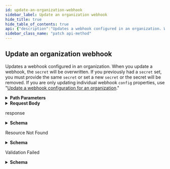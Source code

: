 ```yaml
---
id: update-an-organization-webhook
sidebar_label: Update an organization webhook
hide_title: true
hide_table_of_contents: true
api: {"description":"Updates a webhook configured in an organization. When you update a webhook, the `secret` will be overwritten. If you previously had a `secret` set, you must provide the same `secret` or set a new `secret` or the secret will be removed. If you are only updating individual webhook `config` properties, use \"[Update a webhook configuration for an organization](/rest/reference/orgs#update-a-webhook-configuration-for-an-organization).\"","externalDocs":{"description":"API method documentation","url":"https://docs.github.com/rest/reference/orgs#update-an-organization-webhook"},"operationId":"orgs/update-webhook","parameters":[{"in":"path","name":"org","required":true,"schema":{"type":"string"}},{"in":"path","name":"hook_id","required":true,"schema":{"type":"integer"}}],"requestBody":{"content":{"application/json":{"example":{"active":true,"events":["pull_request"]},"schema":{"properties":{"active":{"default":true,"description":"Determines if notifications are sent when the webhook is triggered. Set to `true` to send notifications.","type":"boolean"},"config":{"description":"Key/value pairs to provide settings for this webhook. [These are defined below](https://docs.github.com/rest/reference/orgs#update-hook-config-params).","properties":{"content_type":{"description":"The media type used to serialize the payloads. Supported values include `json` and `form`. The default is `form`.","example":"\"json\"","type":"string"},"insecure_ssl":{"description":"Determines whether the SSL certificate of the host for `url` will be verified when delivering payloads. Supported values include `0` (verification is performed) and `1` (verification is not performed). The default is `0`. **We strongly recommend not setting this to `1` as you are subject to man-in-the-middle and other attacks.**","example":"\"0\"","type":"string"},"secret":{"description":"If provided, the `secret` will be used as the `key` to generate the HMAC hex digest value for [delivery signature headers](https://docs.github.com/webhooks/event-payloads/#delivery-headers).","example":"\"********\"","type":"string"},"url":{"description":"The URL to which the payloads will be delivered.","example":"https://example.com/webhook","format":"uri","type":"string"}},"required":["url"],"type":"object"},"events":{"default":["push"],"description":"Determines what [events](https://docs.github.com/webhooks/event-payloads) the hook is triggered for.","items":{"type":"string"},"type":"array"},"name":{"example":"\"web\"","type":"string"}},"type":"object"}}}},"responses":{"200":{"content":{"application/json":{"examples":{"default":{"value":{"active":true,"config":{"content_type":"json","url":"http://example.com"},"created_at":"2011-09-06T17:26:27.000Z","events":["pull_request"],"id":1,"name":"web","ping_url":"https://api.github.com/orgs/octocat/hooks/1/pings","type":"Organization","updated_at":"2011-09-06T20:39:23.000Z","url":"https://api.github.com/orgs/octocat/hooks/1"}}},"schema":{"description":"Org Hook","properties":{"active":{"example":true,"type":"boolean"},"config":{"properties":{"content_type":{"example":"\"form\"","type":"string"},"insecure_ssl":{"example":"\"0\"","type":"string"},"secret":{"example":"\"********\"","type":"string"},"url":{"example":"\"http://example.com/2\"","type":"string"}},"type":"object"},"created_at":{"example":"2011-09-06T17:26:27.000Z","format":"date-time","type":"string"},"events":{"example":["push","pull_request"],"items":{"type":"string"},"type":"array"},"id":{"example":1,"type":"integer"},"name":{"example":"web","type":"string"},"ping_url":{"example":"https://api.github.com/orgs/octocat/hooks/1/pings","format":"uri","type":"string"},"type":{"type":"string"},"updated_at":{"example":"2011-09-06T20:39:23.000Z","format":"date-time","type":"string"},"url":{"example":"https://api.github.com/orgs/octocat/hooks/1","format":"uri","type":"string"}},"required":["id","url","type","name","active","events","config","ping_url","created_at","updated_at"],"title":"Org Hook","type":"object"}}},"description":"response"},"404":{"content":{"application/json":{"schema":{"description":"Basic Error","properties":{"documentation_url":{"type":"string"},"message":{"type":"string"}},"title":"Basic Error","type":"object"}}},"description":"Resource Not Found"},"422":{"content":{"application/json":{"schema":{"description":"Validation Error","properties":{"documentation_url":{"type":"string"},"errors":{"items":{"properties":{"code":{"type":"string"},"field":{"type":"string"},"index":{"type":"integer"},"message":{"type":"string"},"resource":{"type":"string"},"value":{"oneOf":[{"nullable":true,"type":"string"},{"nullable":true,"type":"integer"},{"items":{"type":"string"},"nullable":true,"type":"array"}]}},"required":["code"],"type":"object"},"type":"array"},"message":{"type":"string"}},"required":["message","documentation_url"],"title":"Validation Error","type":"object"}}},"description":"Validation Failed"}},"tags":["orgs"],"x-github":{"category":"orgs","enabledForGitHubApps":true,"githubCloudOnly":false,"previews":[],"subcategory":"webhooks"},"method":"patch","path":"/orgs/{org}/hooks/{hook_id}","servers":[{"url":"https://api.github.com"}],"jsonRequestBodyExample":{"active":true,"config":{"content_type":"\"json\"","insecure_ssl":"\"0\"","secret":"\"********\"","url":"https://example.com/webhook"},"events":["string"],"name":"\"web\""},"info":{"contact":{"name":"Support","url":"https://support.github.com/contact"},"description":"GitHub's v3 REST API.","license":{"name":"MIT","url":"https://spdx.org/licenses/MIT"},"termsOfService":"https://docs.github.com/articles/github-terms-of-service","title":"GitHub v3 REST API","version":"1.1.4","x-apisguru-categories":["collaboration","developer_tools"],"x-logo":{"url":"https://twitter.com/github/profile_image?size=original"},"x-origin":[{"format":"openapi","url":"https://raw.githubusercontent.com/github/rest-api-description/main/descriptions/api.github.com/api.github.com.json","version":"3.0"}],"x-providerName":"github.com"},"postman":{"name":"Update an organization webhook","description":{"content":"Updates a webhook configured in an organization. When you update a webhook, the `secret` will be overwritten. If you previously had a `secret` set, you must provide the same `secret` or set a new `secret` or the secret will be removed. If you are only updating individual webhook `config` properties, use \"[Update a webhook configuration for an organization](/rest/reference/orgs#update-a-webhook-configuration-for-an-organization).\"","type":"text/plain"},"url":{"path":["orgs",":org","hooks",":hook_id"],"host":["{{baseUrl}}"],"query":[],"variable":[{"disabled":false,"description":{"content":"(Required) ","type":"text/plain"},"type":"any","value":"","key":"org"},{"disabled":false,"description":{"content":"(Required) ","type":"text/plain"},"type":"any","value":"","key":"hook_id"}]},"header":[{"key":"Content-Type","value":"application/json"},{"key":"Accept","value":"application/json"}],"method":"PATCH","body":{"mode":"raw","raw":"\"\"","options":{"raw":{"language":"json"}}}}}
sidebar_class_name: "patch api-method"
---
```



## Update an organization webhook



Updates a webhook configured in an organization. When you update a webhook, the `secret` will be overwritten. If you previously had a `secret` set, you must provide the same `secret` or set a new `secret` or the secret will be removed. If you are only updating individual webhook `config` properties, use &quot;[Update a webhook configuration for an organization](/rest/reference/orgs#update-a-webhook-configuration-for-an-organization).&quot;

<details style={{"marginBottom":"1rem"}}><summary style={{}}><strong>Path Parameters</strong></summary><div><ul><ParamsItem className={"paramsItem"} param={{"in":"path","name":"org","required":true,"schema":{"type":"string"}}}></ParamsItem><ParamsItem className={"paramsItem"} param={{"in":"path","name":"hook_id","required":true,"schema":{"type":"integer"}}}></ParamsItem></ul></div></details><details style={{}}><summary style={{"textAlign":"left"}}><strong>Request Body</strong></summary><div style={{"textAlign":"left","marginLeft":"1rem"}}></div><ul style={{"marginLeft":"1rem"}}><SchemaItem collapsible={false} name={"active"} required={false} schemaDescription={"Determines if notifications are sent when the webhook is triggered. Set to `true` to send notifications."} schemaName={"boolean"} qualifierMessage={undefined}></SchemaItem><SchemaItem collapsible={true} className={"schemaItem"}><details style={{}}><summary style={{}}><strong>config</strong><span style={{"opacity":"0.6"}}> object</span></summary><div style={{"marginLeft":"1rem"}}><div style={{"marginTop":".5rem","marginBottom":".5rem"}}>

Key/value pairs to provide settings for this webhook. [These are defined below](https://docs.github.com/rest/reference/orgs#update-hook-config-params).

</div><ul><SchemaItem collapsible={false} name={"content_type"} required={false} schemaDescription={"The media type used to serialize the payloads. Supported values include `json` and `form`. The default is `form`."} schemaName={"string"} qualifierMessage={undefined}></SchemaItem><SchemaItem collapsible={false} name={"insecure_ssl"} required={false} schemaDescription={"Determines whether the SSL certificate of the host for `url` will be verified when delivering payloads. Supported values include `0` (verification is performed) and `1` (verification is not performed). The default is `0`. **We strongly recommend not setting this to `1` as you are subject to man-in-the-middle and other attacks.**"} schemaName={"string"} qualifierMessage={undefined}></SchemaItem><SchemaItem collapsible={false} name={"secret"} required={false} schemaDescription={"If provided, the `secret` will be used as the `key` to generate the HMAC hex digest value for [delivery signature headers](https://docs.github.com/webhooks/event-payloads/#delivery-headers)."} schemaName={"string"} qualifierMessage={undefined}></SchemaItem><SchemaItem collapsible={false} name={"url"} required={true} schemaDescription={"The URL to which the payloads will be delivered."} schemaName={"uri"} qualifierMessage={undefined}></SchemaItem></ul></div></details></SchemaItem><SchemaItem collapsible={false} name={"events"} required={false} schemaDescription={"Determines what [events](https://docs.github.com/webhooks/event-payloads) the hook is triggered for."} schemaName={"string[]"} qualifierMessage={undefined}></SchemaItem><SchemaItem collapsible={false} name={"name"} required={false} schemaDescription={undefined} schemaName={"string"} qualifierMessage={undefined}></SchemaItem></ul></details><div><ApiTabs><TabItem label={"200"} value={"200"}><div>

response

</div><div><details style={{}}><summary style={{"textAlign":"left"}}><strong>Schema</strong></summary><div style={{"textAlign":"left","marginLeft":"1rem"}}></div><ul style={{"marginLeft":"1rem"}}><SchemaItem collapsible={false} name={"active"} required={true} schemaDescription={undefined} schemaName={"boolean"} qualifierMessage={undefined}></SchemaItem><SchemaItem collapsible={true} className={"schemaItem"}><details style={{}}><summary style={{}}><strong>config</strong><span style={{"opacity":"0.6"}}> object</span><strong style={{"fontSize":"var(--ifm-code-font-size)","color":"var(--openapi-required)"}}> required</strong></summary><div style={{"marginLeft":"1rem"}}><ul><SchemaItem collapsible={false} name={"content_type"} required={false} schemaDescription={undefined} schemaName={"string"} qualifierMessage={undefined}></SchemaItem><SchemaItem collapsible={false} name={"insecure_ssl"} required={false} schemaDescription={undefined} schemaName={"string"} qualifierMessage={undefined}></SchemaItem><SchemaItem collapsible={false} name={"secret"} required={false} schemaDescription={undefined} schemaName={"string"} qualifierMessage={undefined}></SchemaItem><SchemaItem collapsible={false} name={"url"} required={false} schemaDescription={undefined} schemaName={"string"} qualifierMessage={undefined}></SchemaItem></ul></div></details></SchemaItem><SchemaItem collapsible={false} name={"created_at"} required={true} schemaDescription={undefined} schemaName={"date-time"} qualifierMessage={undefined}></SchemaItem><SchemaItem collapsible={false} name={"events"} required={true} schemaDescription={undefined} schemaName={"string[]"} qualifierMessage={undefined}></SchemaItem><SchemaItem collapsible={false} name={"id"} required={true} schemaDescription={undefined} schemaName={"integer"} qualifierMessage={undefined}></SchemaItem><SchemaItem collapsible={false} name={"name"} required={true} schemaDescription={undefined} schemaName={"string"} qualifierMessage={undefined}></SchemaItem><SchemaItem collapsible={false} name={"ping_url"} required={true} schemaDescription={undefined} schemaName={"uri"} qualifierMessage={undefined}></SchemaItem><SchemaItem collapsible={false} name={"type"} required={true} schemaDescription={undefined} schemaName={"string"} qualifierMessage={undefined}></SchemaItem><SchemaItem collapsible={false} name={"updated_at"} required={true} schemaDescription={undefined} schemaName={"date-time"} qualifierMessage={undefined}></SchemaItem><SchemaItem collapsible={false} name={"url"} required={true} schemaDescription={undefined} schemaName={"uri"} qualifierMessage={undefined}></SchemaItem></ul></details></div></TabItem><TabItem label={"404"} value={"404"}><div>

Resource Not Found

</div><div><details style={{}}><summary style={{"textAlign":"left"}}><strong>Schema</strong></summary><div style={{"textAlign":"left","marginLeft":"1rem"}}></div><ul style={{"marginLeft":"1rem"}}><SchemaItem collapsible={false} name={"documentation_url"} required={false} schemaDescription={undefined} schemaName={"string"} qualifierMessage={undefined}></SchemaItem><SchemaItem collapsible={false} name={"message"} required={false} schemaDescription={undefined} schemaName={"string"} qualifierMessage={undefined}></SchemaItem></ul></details></div></TabItem><TabItem label={"422"} value={"422"}><div>

Validation Failed

</div><div><details style={{}}><summary style={{"textAlign":"left"}}><strong>Schema</strong></summary><div style={{"textAlign":"left","marginLeft":"1rem"}}></div><ul style={{"marginLeft":"1rem"}}><SchemaItem collapsible={false} name={"documentation_url"} required={true} schemaDescription={undefined} schemaName={"string"} qualifierMessage={undefined}></SchemaItem><SchemaItem collapsible={true} className={"schemaItem"}><details style={{}}><summary style={{}}><strong>errors</strong><span style={{"opacity":"0.6"}}> object[]</span></summary><div style={{"marginLeft":"1rem"}}><ul><SchemaItem collapsible={false} name={"code"} required={true} schemaDescription={undefined} schemaName={"string"} qualifierMessage={undefined}></SchemaItem><SchemaItem collapsible={false} name={"field"} required={false} schemaDescription={undefined} schemaName={"string"} qualifierMessage={undefined}></SchemaItem><SchemaItem collapsible={false} name={"index"} required={false} schemaDescription={undefined} schemaName={"integer"} qualifierMessage={undefined}></SchemaItem><SchemaItem collapsible={false} name={"message"} required={false} schemaDescription={undefined} schemaName={"string"} qualifierMessage={undefined}></SchemaItem><SchemaItem collapsible={false} name={"resource"} required={false} schemaDescription={undefined} schemaName={"string"} qualifierMessage={undefined}></SchemaItem><SchemaItem collapsible={false} name={"value"} required={false} schemaDescription={undefined} schemaName={""} qualifierMessage={undefined}></SchemaItem></ul></div></details></SchemaItem><SchemaItem collapsible={false} name={"message"} required={true} schemaDescription={undefined} schemaName={"string"} qualifierMessage={undefined}></SchemaItem></ul></details></div></TabItem></ApiTabs></div>
      